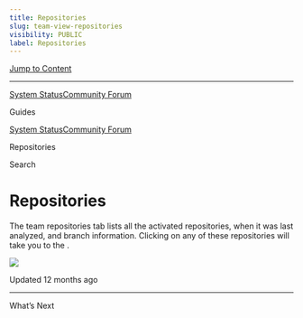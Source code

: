 ```yaml
---
title: Repositories
slug: team-view-repositories
visibility: PUBLIC
label: Repositories
---
```

[Jump to Content](#content)

* * *

[System Status](https://deepsourcestatus.com/)[Community Forum](https://discuss.deepsource.com/)

Guides

[System Status](https://deepsourcestatus.com/)[Community Forum](https://discuss.deepsource.com/)

Repositories

Search

Repositories
============

The team repositories tab lists all the activated repositories, when it was last analyzed, and branch information. Clicking on any of these repositories will take you to the .

![](https://files.readme.io/f119e36-SCR-20231017-lqws.png)

Updated 12 months ago

* * *

What’s Next
